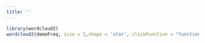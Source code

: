 ```yaml
---
title: ''
---
```


```r
library(wordcloud2)
wordcloud2(demoFreq, size = 1,shape = 'star', clickFunction = "function(item, dimension, event) {alert('hello world');}")
```
